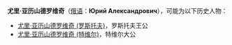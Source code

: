 '''尤里·亚历山德罗维奇'''（[[俄语|俄语]]：'''Юрий Александрович'''），可能为以下历史人物：
*[[尤里·亚历山德罗维奇_(罗斯托夫)|尤里·亚历山德罗维奇 (罗斯托夫)]]，罗斯托夫王公
*[[尤里·亚历山德罗维奇_(特维尔)|尤里·亚历山德罗维奇 (特维尔)]]，特维尔大公

{{disambig|Y|Cat=俄语译名消歧义}}